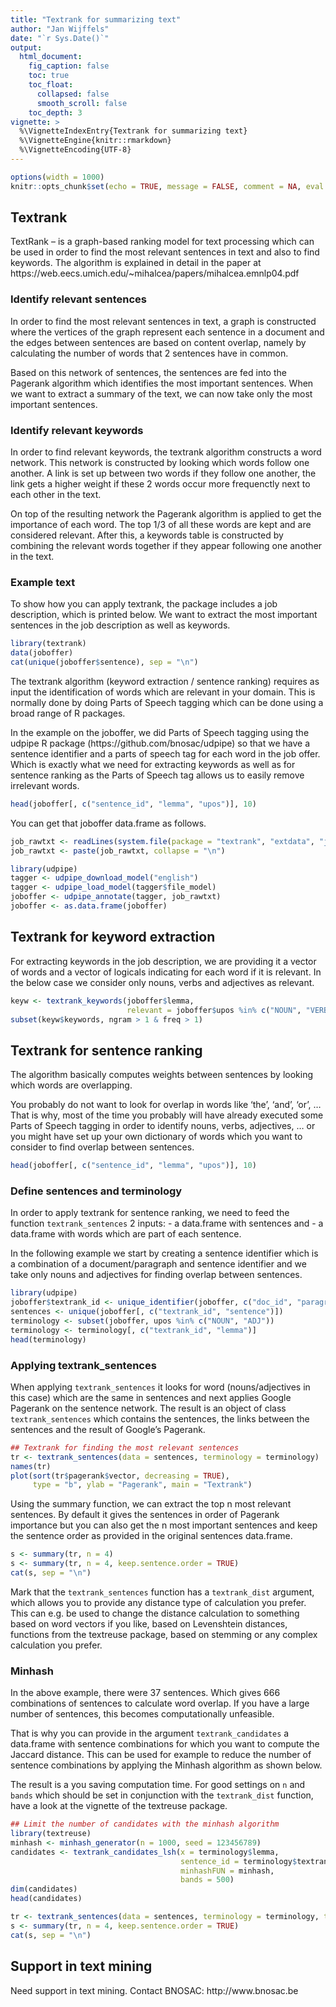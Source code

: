 ```yaml
---
title: "Textrank for summarizing text"
author: "Jan Wijffels"
date: "`r Sys.Date()`"
output:
  html_document:
    fig_caption: false
    toc: true
    toc_float:
      collapsed: false
      smooth_scroll: false
    toc_depth: 3
vignette: >
  %\VignetteIndexEntry{Textrank for summarizing text}
  %\VignetteEngine{knitr::rmarkdown}
  %\VignetteEncoding{UTF-8}
---
```



```r
options(width = 1000)
knitr::opts_chunk$set(echo = TRUE, message = FALSE, comment = NA, eval = (require(udpipe) & require(textreuse)))
```

## Textrank

TextRank – is a graph-based ranking model for text processing which can be used in order to find the most relevant sentences in text and also to find keywords. The algorithm is explained in detail in the paper at https://web.eecs.umich.edu/~mihalcea/papers/mihalcea.emnlp04.pdf

### Identify relevant sentences

In order to find the most relevant sentences in text, a graph is constructed where the vertices of the graph represent each sentence in a document and the edges between sentences are based on content overlap, namely by calculating the number of words that 2 sentences have in common.

Based on this network of sentences, the sentences are fed into the Pagerank algorithm which identifies the most important sentences. When we want to extract a summary of the text, we can now take only the most important sentences. 

### Identify relevant keywords

In order to find relevant keywords, the textrank algorithm constructs a word network. This network is constructed by looking which words follow one another. A link is set up between two words if they follow one another, the link gets a higher weight if these 2 words occur more frequenctly next to each other in the text.

On top of the resulting network the Pagerank algorithm is applied to get the importance of each word. The top 1/3 of all these words are kept and are considered relevant. After this, a keywords table is constructed by combining the relevant words together if they appear following one another in the text.

### Example text

To show how you can apply textrank, the package includes a job description, which is printed below. We want to extract the most important sentences in the job description as well as keywords.

```r
library(textrank)
data(joboffer)
cat(unique(joboffer$sentence), sep = "\n")
```

The textrank algorithm (keyword extraction / sentence ranking) requires as input the identification of words which are relevant in your domain. This is normally done by doing Parts of Speech tagging which can be done using a broad range of R packages.

In the example on the joboffer, we did Parts of Speech tagging using the udpipe R package (https://github.com/bnosac/udpipe) so that we have a sentence identifier and a parts of speech tag for each word in the job offer. Which is exactly what we need for extracting keywords as well as for sentence ranking as the Parts of Speech tag allows us to easily remove irrelevant words.

```r
head(joboffer[, c("sentence_id", "lemma", "upos")], 10)
```

You can get that joboffer data.frame as follows.

```r
job_rawtxt <- readLines(system.file(package = "textrank", "extdata", "joboffer.txt"))
job_rawtxt <- paste(job_rawtxt, collapse = "\n")

library(udpipe)
tagger <- udpipe_download_model("english")
tagger <- udpipe_load_model(tagger$file_model)
joboffer <- udpipe_annotate(tagger, job_rawtxt)
joboffer <- as.data.frame(joboffer)
```


## Textrank for keyword extraction

For extracting keywords in the job description, we are providing it a vector of words and a vector of logicals indicating for each word if it is relevant. In the below case we consider only nouns, verbs and adjectives as relevant.

```r
keyw <- textrank_keywords(joboffer$lemma,
                          relevant = joboffer$upos %in% c("NOUN", "VERB", "ADJ"))
subset(keyw$keywords, ngram > 1 & freq > 1)
```

## Textrank for sentence ranking

The algorithm basically computes weights between sentences by looking which words are overlapping. 

You probably do not want to look for overlap in words like 'the', 'and', 'or', ...
That is why, most of the time you probably will have already executed some Parts of Speech tagging in order to identify nouns, verbs, adjectives, ... or you might have set up your own dictionary of words which you want to consider to find overlap between sentences. 

```r
head(joboffer[, c("sentence_id", "lemma", "upos")], 10)
```

### Define sentences and terminology

In order to apply textrank for sentence ranking, we need to feed the function `textrank_sentences` 2 inputs: 
- a data.frame with sentences and 
- a data.frame with words which are part of each sentence. 

In the following example we start by creating a sentence identifier which is a combination of a document/paragraph and sentence identifier and we take only nouns and adjectives for finding overlap between sentences.

```r
library(udpipe)
joboffer$textrank_id <- unique_identifier(joboffer, c("doc_id", "paragraph_id", "sentence_id"))
sentences <- unique(joboffer[, c("textrank_id", "sentence")])
terminology <- subset(joboffer, upos %in% c("NOUN", "ADJ"))
terminology <- terminology[, c("textrank_id", "lemma")]
head(terminology)
```

### Applying textrank_sentences

When applying `textrank_sentences` it looks for word (nouns/adjectives in this case) which are the same in sentences and next applies Google Pagerank on the sentence network. The result is an object of class `textrank_sentences` which contains the sentences, the links between the sentences and the result of Google's Pagerank. 

```r
## Textrank for finding the most relevant sentences
tr <- textrank_sentences(data = sentences, terminology = terminology)
names(tr)
plot(sort(tr$pagerank$vector, decreasing = TRUE), 
     type = "b", ylab = "Pagerank", main = "Textrank")
```

Using the summary function, we can extract the top n most relevant sentences. By default it gives the sentences in order of Pagerank importance but you can also get the n most important sentences and keep the sentence order as provided in the original sentences data.frame.

```r
s <- summary(tr, n = 4)
s <- summary(tr, n = 4, keep.sentence.order = TRUE)
cat(s, sep = "\n")
```

Mark that the `textrank_sentences` function has a `textrank_dist` argument, which allows you to provide any distance type of calculation you prefer. This can e.g. be used to change the distance calculation to something based on word vectors if you like, based on Levenshtein distances, functions from the textreuse package, based on stemming or any complex calculation you prefer.

### Minhash

In the above example, there were 37 sentences. Which gives 666 combinations of sentences to calculate word overlap. If you have a large number of sentences, this becomes computationally unfeasible. 

That is why you can provide in the argument `textrank_candidates` a data.frame with sentence combinations for which you want to compute the Jaccard distance. This can be used for example to reduce the number of sentence combinations by applying the Minhash algorithm as shown below. 

The result is a you saving computation time. For good settings on `n` and `bands` which should be set in conjunction with the `textrank_dist` function, have a look at the vignette of the textreuse package.

```r
## Limit the number of candidates with the minhash algorithm
library(textreuse)
minhash <- minhash_generator(n = 1000, seed = 123456789)
candidates <- textrank_candidates_lsh(x = terminology$lemma, 
                                      sentence_id = terminology$textrank_id,
                                      minhashFUN = minhash, 
                                      bands = 500)
dim(candidates)
head(candidates)
```

```r
tr <- textrank_sentences(data = sentences, terminology = terminology, textrank_candidates = candidates)
s <- summary(tr, n = 4, keep.sentence.order = TRUE)
cat(s, sep = "\n")
```



## Support in text mining

Need support in text mining. 
Contact BNOSAC: http://www.bnosac.be
